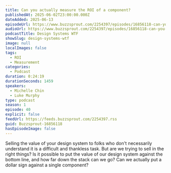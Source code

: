 ```yaml
---
title: Can you actually measure the ROI of a component?
publishedAt: 2025-06-02T23:00:00.000Z
dateAdded: 2025-06-13
episodeUrl: https://www.buzzsprout.com/2254397/episodes/16856118-can-you-actually-measure-the-roi-of-a-component.mp3
audioUrl: https://www.buzzsprout.com/2254397/episodes/16856118-can-you-actually-measure-the-roi-of-a-component.mp3
podcastTitle: Design Systems WTF
showSlug: design-systems-wtf
image: null
localImages: false
tags:
  - ROI
  - Measurement
categories:
  - Podcast
duration: 0:24:19
durationSeconds: 1459
speakers:
  - Michelle Chin
  - Luke Murphy
type: podcast
season: 1
episode: 40
explicit: false
feedUrl: https://feeds.buzzsprout.com/2254397.rss
guid: Buzzsprout-16856118
hasEpisodeImage: false
---
```

Selling the value of your design system to folks who don't necessarily understand it is a difficult and thankless task. But are we trying to sell in the right things? Is it possible to put the value of our design system against the bottom line, and how far down the stack can we go? Can we actually put a dollar sign against a single component?

